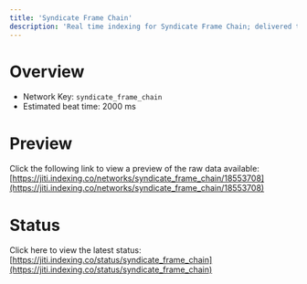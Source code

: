 ```yaml
---
title: 'Syndicate Frame Chain'
description: 'Real time indexing for Syndicate Frame Chain; delivered to you'
---
```


# Overview
- Network Key: `syndicate_frame_chain`
- Estimated beat time: 2000 ms

# Preview
Click the following link to view a preview of the raw data available: [https://jiti.indexing.co/networks/syndicate_frame_chain/18553708](https://jiti.indexing.co/networks/syndicate_frame_chain/18553708)

# Status
Click here to view the latest status: [https://jiti.indexing.co/status/syndicate_frame_chain](https://jiti.indexing.co/status/syndicate_frame_chain)
